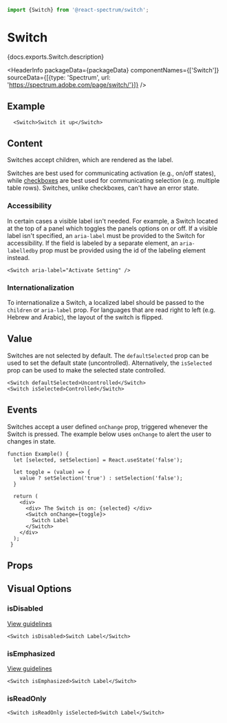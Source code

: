<!-- Copyright 2020 Adobe. All rights reserved.
This file is licensed to you under the Apache License, Version 2.0 (the "License");
you may not use this file except in compliance with the License. You may obtain a copy
of the License at http://www.apache.org/licenses/LICENSE-2.0
Unless required by applicable law or agreed to in writing, software distributed under
the License is distributed on an "AS IS" BASIS, WITHOUT WARRANTIES OR REPRESENTATIONS
OF ANY KIND, either express or implied. See the License for the specific language
governing permissions and limitations under the License. -->



```jsx import
import {Switch} from '@react-spectrum/switch';
```

# Switch

<p>{docs.exports.Switch.description}</p>

<HeaderInfo
  packageData={packageData}
  componentNames={['Switch']}
  sourceData={[{type: 'Spectrum', url: 'https://spectrum.adobe.com/page/switch/'}]} />

## Example

```tsx example
  <Switch>Switch it up</Switch>
```

## Content

Switches accept children, which are rendered as the label.

Switches are best used for communicating activation (e.g., on/off states), while [checkboxes](./Checkbox.html) are best used for communicating selection (e.g. multiple table rows).
Switches, unlike checkboxes, can't have an error state.

### Accessibility

In certain cases a visible label isn't needed. For example, a Switch located at the top of a panel which toggles the panels options on or off.
If a visible label isn't specified, an `aria-label` must be provided to the Switch for accessibility.
If the field is labeled by a separate element, an `aria-labelledby` prop must be provided using the id of the labeling element instead.

```tsx example
<Switch aria-label="Activate Setting" />
```

### Internationalization

To internationalize a Switch, a localized label should be passed to the `children` or `aria-label` prop.
For languages that are read right to left (e.g. Hebrew and Arabic), the layout of the switch is flipped.

## Value

Switches are not selected by default. The `defaultSelected` prop can be used to set the default state (uncontrolled).
Alternatively, the `isSelected` prop can be used to make the selected state controlled.

```tsx example
<Switch defaultSelected>Uncontrolled</Switch>
<Switch isSelected>Controlled</Switch>
```

## Events

Switches accept a user defined `onChange` prop, triggered whenever the Switch is pressed.
The example below uses `onChange` to alert the user to changes in state.

```tsx example
function Example() {
  let [selected, setSelection] = React.useState('false');

  let toggle = (value) => {
    value ? setSelection('true') : setSelection('false');
  }

  return (
    <div>
      <div> The Switch is on: {selected} </div>
      <Switch onChange={toggle}>
        Switch Label
      </Switch>
    </div>
  );
 }
```

## Props

<PropTable component={docs.exports.Switch} links={docs.links} />

## Visual Options

### isDisabled
[View guidelines](https://spectrum.adobe.com/page/switch/#Disabled)

```tsx example
<Switch isDisabled>Switch Label</Switch>
```

### isEmphasized
[View guidelines](https://spectrum.adobe.com/page/switch/#Emphasized-or-not?)

```tsx example
<Switch isEmphasized>Switch Label</Switch>
```

### isReadOnly

```tsx example
<Switch isReadOnly isSelected>Switch Label</Switch>
```
